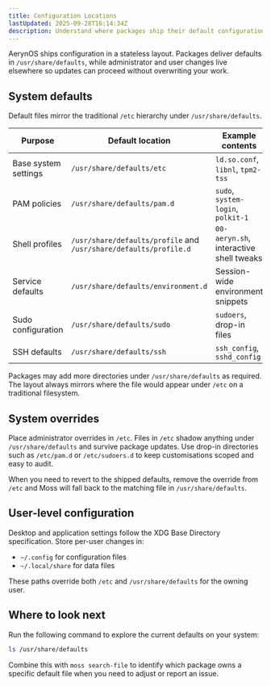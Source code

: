 ```yaml
---
title: Configuration Locations
lastUpdated: 2025-09-28T16:14:34Z
description: Understand where packages ship their default configuration and how to override it on a stateless system.
---
```


AerynOS ships configuration in a stateless layout. Packages deliver defaults in `/usr/share/defaults`, while administrator and user changes live elsewhere so updates can proceed without overwriting your work.

## System defaults

Default files mirror the traditional `/etc` hierarchy under `/usr/share/defaults`.

| Purpose | Default location | Example contents |
| --- | --- | --- |
| Base system settings | `/usr/share/defaults/etc` | `ld.so.conf`, `libnl`, `tpm2-tss` |
| PAM policies | `/usr/share/defaults/pam.d` | `sudo`, `system-login`, `polkit-1` |
| Shell profiles | `/usr/share/defaults/profile` and `/usr/share/defaults/profile.d` | `00-aeryn.sh`, interactive shell tweaks |
| Service defaults | `/usr/share/defaults/environment.d` | Session-wide environment snippets |
| Sudo configuration | `/usr/share/defaults/sudo` | `sudoers`, drop-in files |
| SSH defaults | `/usr/share/defaults/ssh` | `ssh_config`, `sshd_config` |


Packages may add more directories under `/usr/share/defaults` as required. The layout always mirrors where the file would appear under `/etc` on a traditional filesystem.

## System overrides

Place administrator overrides in `/etc`. Files in `/etc` shadow anything under `/usr/share/defaults` and survive package updates. Use drop-in directories such as `/etc/pam.d` or `/etc/sudoers.d` to keep customisations scoped and easy to audit.

When you need to revert to the shipped defaults, remove the override from `/etc` and Moss will fall back to the matching file in `/usr/share/defaults`.

## User-level configuration

Desktop and application settings follow the XDG Base Directory specification. Store per-user changes in:

- `~/.config` for configuration files
- `~/.local/share` for data files

These paths override both `/etc` and `/usr/share/defaults` for the owning user.

## Where to look next

Run the following command to explore the current defaults on your system:

```bash
ls /usr/share/defaults
```

Combine this with `moss search-file` to identify which package owns a specific default file when you need to adjust or report an issue.
